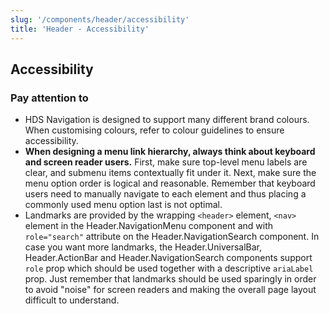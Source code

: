 ```yaml
---
slug: '/components/header/accessibility'
title: 'Header - Accessibility'
---
```





## Accessibility

### Pay attention to

- HDS Navigation is designed to support many different brand colours. When customising colours, refer to <InternalLink href="/foundation/design-tokens/colour">colour guidelines</InternalLink> to ensure accessibility.
- **When designing a menu link hierarchy, always think about keyboard and screen reader users.** First, make sure top-level menu labels are clear, and submenu items contextually fit under it. Next, make sure the menu option order is logical and reasonable. Remember that keyboard users need to manually navigate to each element and thus placing a commonly used menu option last is not optimal.
- Landmarks are provided by the wrapping `<header>` element, `<nav>` element in the Header.NavigationMenu component and with `role="search"` attribute on the Header.NavigationSearch component. In case you want more landmarks, the Header.UniversalBar, Header.ActionBar and Header.NavigationSearch components support `role` prop which should be used together with a descriptive `ariaLabel` prop. Just remember that landmarks should be used sparingly in order to avoid "noise" for screen readers and making the overall page layout difficult to understand.
